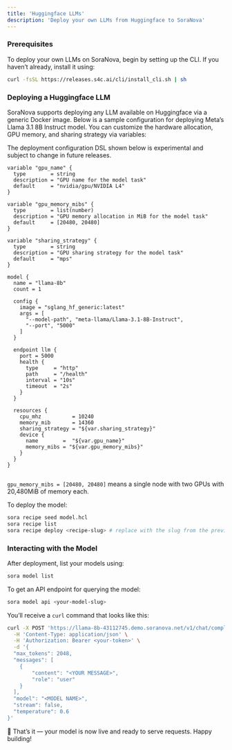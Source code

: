 ```yaml
---
title: 'Huggingface LLMs'
description: 'Deploy your own LLMs from Huggingface to SoraNova'
---
```


### Prerequisites

To deploy your own LLMs on SoraNova, begin by setting up the CLI. If you haven’t already, install it using:

```bash
curl -fsSL https://releases.s4c.ai/cli/install_cli.sh | sh
```

### Deploying a Huggingface LLM

SoraNova supports deploying any LLM available on Huggingface via a generic Docker image. Below is a sample configuration for deploying Meta’s Llama 3.1 8B Instruct model. You can customize the hardware allocation, GPU memory, and sharing strategy via variables:

<Warning>
The deployment configuration DSL shown below is experimental and subject to change in future releases.
</Warning>

```hcl
variable "gpu_name" {
  type        = string
  description = "GPU name for the model task"
  default     = "nvidia/gpu/NVIDIA L4"
}

variable "gpu_memory_mibs" {
  type        = list(number)
  description = "GPU memory allocation in MiB for the model task"
  default     = [20480, 20480]
}

variable "sharing_strategy" {
  type        = string
  description = "GPU sharing strategy for the model task"
  default     = "mps"
}

model {
  name = "llama-8b"
  count = 1
  
  config {
    image = "sglang_hf_generic:latest"
    args = [
      "--model-path", "meta-llama/Llama-3.1-8B-Instruct",
      "--port", "5000"
    ]
  }

  endpoint llm {
    port = 5000
    health {
      type     = "http"
      path     = "/health"
      interval = "10s"
      timeout  = "2s"
    }
  }

  resources {
    cpu_mhz          = 10240
    memory_mib       = 14360
    sharing_strategy = "${var.sharing_strategy}"
    device {
      name        =  "${var.gpu_name}"
      memory_mibs = "${var.gpu_memory_mibs}"
    }
  }
}


```

<Note>`gpu_memory_mibs = [20480, 20480]` means a single node with two GPUs with 20,480MiB of memory each.</Note>

To deploy the model:

```bash
sora recipe seed model.hcl
sora recipe list
sora recipe deploy <recipe-slug> # replace with the slug from the previous command
```

### Interacting with the Model

After deployment, list your models using:

```bash
sora model list
```

To get an API endpoint for querying the model:

```bash
sora model api <your-model-slug>
```

You’ll receive a `curl` command that looks like this:

```bash
curl -X POST 'https://llama-8b-43112745.demo.soranova.net/v1/chat/completions' \
  -H 'Content-Type: application/json' \
  -H 'Authorization: Bearer <your-token>' \
  -d '{
  "max_tokens": 2048,
  "messages": [
    {
        "content": "<YOUR MESSAGE>",
        "role": "user"
    }
  ],
  "model": "<MODEL NAME>",
  "stream": false,
  "temperature": 0.6
}'
```

🎉 That’s it — your model is now live and ready to serve requests. Happy building!